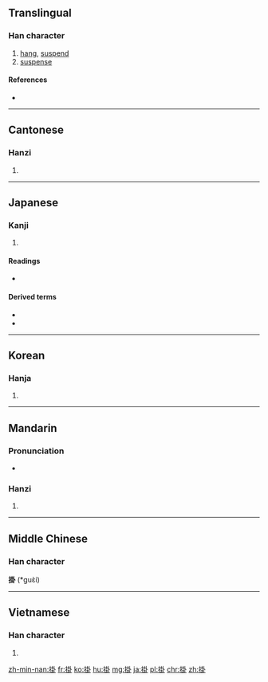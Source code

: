 {{also|挂}}
==Translingual==

===Han character===
{{Han char|rn=64|rad=手|as=08|sn=11|four=5300<sub>0</sub>|canj=手土土卜 (QGGY)}}

# [[hang]], [[suspend]]
# [[suspense]]

====References====
* {{Han ref|kx=0438.050|dkj=12267|dj=0788.030|hdz=31890.130|uh=639B|ud=25499|bh=B1BE|bd=45502}}

----

==Cantonese==

===Hanzi===
{{yue-hanzi|jyut=gwaa3|y=gwa3|sim=挂}}

# {{defn|lang=yue|sort=手08}}

----

==Japanese==

===Kanji===
{{ja-kanji|grade=c|rs=手08}}

# {{defn|lang=ja|sort=手08}}

====Readings====
* {{ja-readings|on=[[か]] (ka), [[かい]] (kai)|kun=[[かける]] (kakeru), [[かかる]] (kakaru), [[かかり]] (kakari)}}

====Derived terms====
* {{l|ja|掛かる|tr=[[かかる]], kakaru}}
* {{l|ja|腰掛ける|tr=[[こしかける]], koshikakeru||sit down}}

----

==Korean==

===Hanja===
{{ko-hanja|hangeul=괘|eumhun=|rv=gwae|mr=kwae|y=kway}}

# {{defn|lang=ko|sort=手08}}

----

==Mandarin==

===Pronunciation===
* {{audio|zh-guà.ogg|audio|lang=cmn}}

===Hanzi===
{{cmn-hanzi|sim=挂|pin=[[guà]] ([[gua4]])|wg=kua<sup>4</sup>}}

# {{defn|lang=cmn|sort=手08}}

<!-- ====Compounds====
* {{l|cmn|挂齿|tr=guàchǐ}}
* {{l|cmn|挂钩|tr=guàgōu}}
* {{l|cmn|挂号|tr=guàhào}}
* {{l|cmn|挂面|tr=guàmiàn}}
* {{l|cmn|挂念|tr=guàniàn}}
* {{l|cmn|挂孝|tr=guàxiào}}
* {{l|cmn|披挂|tr=pīguà}} 
-->
----

==Middle Chinese==
===Han character===
'''掛''' (*guɛ̀i)<!--note: asterisk indicates that this character appears more than four times in the 700 poems covered by "T’ang Poetic Vocabulary" by Hugh M. Stimson, Far Eastern Publications, Yale Univ. 1976-->

----

==Vietnamese==

===Han character===
{{vi-hantu|[[quải]], [[quẩy]], [[khoải]], [[quảy]], [[quai]], [[quấy]], [[quẫy]], [[quậy]]|rs=手08}}

# {{defn|lang=vi|sort=手08}}

[[zh-min-nan:掛]]
[[fr:掛]]
[[ko:掛]]
[[hu:掛]]
[[mg:掛]]
[[ja:掛]]
[[pl:掛]]
[[chr:掛]]
[[zh:掛]]